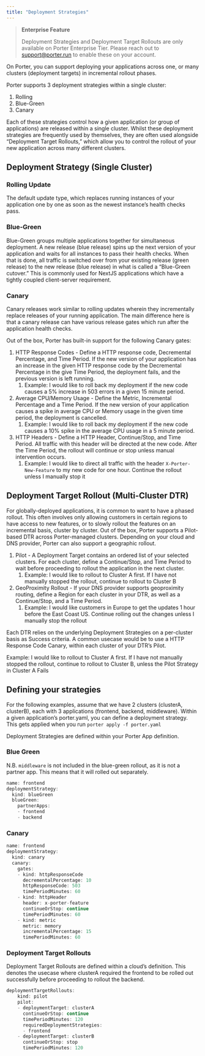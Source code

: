 ```yaml
---
title: "Deployment Strategies"
---
```



> **Enterprise Feature**
> 
> Deployment Strategies and Deployment Target Rollouts are only available on Porter Enterprise Tier. Please reach out to support@porter.run to enable these on your account.


On Porter, you can support deploying your applications across one, or many clusters (deployment targets) in incremental rollout phases. 

Porter supports 3 deployment strategies within a single cluster:

1. Rolling 
2. Blue-Green
3. Canary 

Each of these strategies control how a given application (or group of applications) are released within a single cluster. Whilst these deployment strategies are frequently used by themselves, they are often used alongside “Deployment Target Rollouts,” which allow you to control the rollout of your new application across many different clusters.

## Deployment Strategy (Single Cluster)

### Rolling Update
The default update type, which replaces running instances of your application one by one as soon as the newest instance’s health checks pass.

### Blue-Green
Blue-Green groups multiple applications together for simultaneous deployment. A new release (blue release) spins up the next version of your application and waits for all instances to pass their health checks. When that is done, all traffic is switched over from your existing release (green release) to the new release (blue release) in what is called a “Blue-Green cutover.” This is commonly used for NextJS applications which have a tightly coupled client-server requirement.

### Canary
Canary releases work similar to rolling updates wherein they incrementally replace releases of your running application. The main difference here is that a canary release can have various release gates which run after the application health checks. 

Out of the box, Porter has built-in support for the following Canary gates:

1. HTTP Response Codes - Define a HTTP response code,  Decremental Percentage, and Time Period. If the new version of your application has an increase in the given HTTP response code by the Decremental Percentage in the give Time Period, the deployment fails, and the previous version is left running.
    1. Example: I would like to roll back my deployment if the new code causes a 5% increase in 503 errors in a given 15 minute period.
2. Average CPU/Memory Usage - Define the Metric, Incremental Percentage and a Time Period. If the new version of your application causes a spike in average CPU or Memory usage in the given time period, the deployment is cancelled.
    1. Example: I would like to roll back my deployment if the new code causes a 10% spike in the average CPU usage in a 5 minute period.
3. HTTP Headers - Define a HTTP Header, Continue/Stop, and Time Period. All traffic with this header will be directed at the new code. After the Time Period, the rollout will continue or stop unless manual intervention occurs.
    1. Example: I would like to direct all traffic with the header `X-Porter-New-Feature` to my new code for one hour. Continue the rollout unless I manually stop it

## Deployment Target Rollout (Multi-Cluster DTR)

For globally-deployed applications, it is common to want to have a phased rollout. This often involves only allowing customers in certain regions to have access to new features, or to slowly rollout the features on an incremental basis, cluster by cluster. Out of the box, Porter supports a Pilot-based DTR across Porter-managed clusters. Depending on your cloud and DNS provider, Porter can also support a geographic rollout.

1. Pilot - A Deployment Target contains an ordered list of your selected clusters. For each cluster, define a Continue/Stop, and Time Period to wait before proceeding to rollout the application in the next cluster.
    1. Example: I would like to rollout to Cluster A first. If I have not manually stopped the rollout, continue to rollout to Cluster B
2. GeoProximity Rollout - If your DNS provider supports geoproximity routing, define a Region for each cluster in your DTR, as well as a Continue/Stop, and a Time Period.  
    1. Example: I would like customers in Europe to get the updates 1 hour before the East Coast US. Continue rolling out the changes unless I manually stop the rollout

Each DTR relies on the underlying Deployment Strategies on a per-cluster basis as Success criteria. A common usecase would be to use a HTTP Response Code Canary, within each cluster of your DTR’s Pilot.

Example:  I would like to rollout to Cluster A first. If I have not manually stopped the rollout, continue to rollout to Cluster B, unless the Pilot Strategy in Cluster A Fails

## Defining your strategies

For the following examples, assume that we have 2 clusters (clusterA, clusterB), each with 3 applications (frontend, backend, middleware). 
Within a given application’s porter.yaml, you can define a deployment strategy. This gets applied when you run `porter apply -f porter.yaml` 

Deployment Strategies are defined within your Porter App definition.

### Blue Green

N.B. `middleware` is not included in the blue-green rollout, as it is not a partner app. This means that it will rolled out separately.

```jsx
name: frontend
deploymentStrategy:
  kind: blueGreen
  blueGreen:
    partnerApps:
    - frontend
    - backend
```

### Canary

```jsx
name: frontend
deploymentStrategy:
  kind: canary
  canary:
    gates:
    - kind: httpResponseCode
      decrementalPercentage: 10
      httpResponseCode: 503
      timePeriodMinutes: 60
    - kind: httpHeader
      header: x-porter-feature
      continueOrStop: continue
      timePeriodMinutes: 60
    - kind: metric
      metric: memory
      incrementalPercentage: 15
      timePeriodMinutes: 60

```

### Deployment Target Rollouts

Deployment Target Rollouts are defined within a cloud’s definition. This denotes the usecase where clusterA required the frontend to be rolled out successfully before proceeding to rollout the backend.

```jsx
deploymentTargetRollouts:
	kind: pilot
	pilot:
	- deploymentTarget: clusterA
	  continueOrStop: continue
      timePeriodMinutes: 120
      requiredDeploymentStrategies:
      - frontend 
	- deploymentTarget: clusterB
	  continueOrStop: stop
      timePeriodMinutes: 120
```